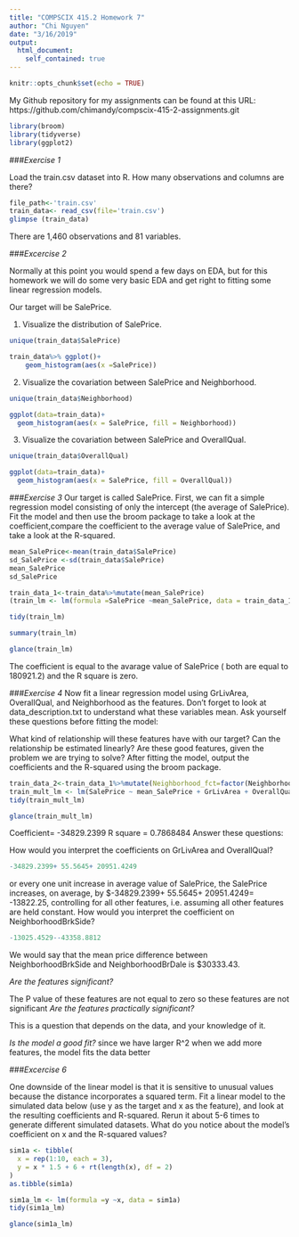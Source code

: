 ```yaml
---
title: "COMPSCIX 415.2 Homework 7"
author: "Chi Nguyen"
date: "3/16/2019"
output:
  html_document:
    self_contained: true
---
```


```r
knitr::opts_chunk$set(echo = TRUE)
```

My Github repository for my assignments can be found at this URL: https://github.com/chimandy/compscix-415-2-assignments.git

```r
library(broom)
library(tidyverse)
library(ggplot2)
```


###*Exercise 1*

Load the train.csv dataset into R. How many observations and columns are there?
```r
file_path<-'train.csv'
train_data<- read_csv(file='train.csv')
glimpse (train_data)

```

There are 1,460 observations and 81 variables. 

###*Excercise 2*

Normally at this point you would spend a few days on EDA, but for this homework we will do some very basic EDA and get right to fitting some linear regression models.

Our target will be SalePrice.

1. Visualize the distribution of SalePrice.

```r
unique(train_data$SalePrice)
```


```r
train_data%>% ggplot()+
    geom_histogram(aes(x =SalePrice))
```

2. Visualize the covariation between SalePrice and Neighborhood.

```r
unique(train_data$Neighborhood)
```


```r
ggplot(data=train_data)+
  geom_histogram(aes(x = SalePrice, fill = Neighborhood))
```


3. Visualize the covariation between SalePrice and OverallQual.

```r
unique(train_data$OverallQual)
```


```r
ggplot(data=train_data)+
  geom_histogram(aes(x = SalePrice, fill = OverallQual))
```

###*Exercise 3*
Our target is called SalePrice. First, we can fit a simple regression model consisting of only the intercept (the average of SalePrice). Fit the model and then use the broom package to take a look at the coefficient,compare the coefficient to the average value of SalePrice, and
take a look at the R-squared.


```r
mean_SalePrice<-mean(train_data$SalePrice)
sd_SalePrice <-sd(train_data$SalePrice)
mean_SalePrice
sd_SalePrice
```
```r
train_data_1<-train_data%>%mutate(mean_SalePrice)
(train_lm <- lm(formula =SalePrice ~mean_SalePrice, data = train_data_1))

```

```r
tidy(train_lm)
```

```r
summary(train_lm)

```

```r
glance(train_lm)
```


The coefficient is equal to the avarage value of SalePrice ( both are equal to 180921.2) and the R square is zero.

###*Exercise 4*
Now fit a linear regression model using GrLivArea, OverallQual, and Neighborhood as the features. Don’t forget to look at data_description.txt to understand what these variables mean. Ask yourself these questions before fitting the model:

What kind of relationship will these features have with our target?
Can the relationship be estimated linearly?
Are these good features, given the problem we are trying to solve?
After fitting the model, output the coefficients and the R-squared using the broom package.




```r
train_data_2<-train_data_1%>%mutate(Neighborhood_fct=factor(Neighborhood, ordered=FALSE))
train_mult_lm <- lm(SalePrice ~ mean_SalePrice + GrLivArea + OverallQual + Neighborhood, data = train_data_2)
tidy(train_mult_lm)
```
```r
glance(train_mult_lm)
```
Coefficient= -34829.2399
R square = 0.7868484
Answer these questions:

How would you interpret the coefficients on GrLivArea and OverallQual?

```r
-34829.2399+ 55.5645+ 20951.4249
```


or every one unit increase in average value of SalePrice, the SalePrice increases, on average, by $-34829.2399+ 55.5645+ 20951.4249= -13822.25, controlling for all other features, i.e. assuming all other features are held constant.
How would you interpret the coefficient on NeighborhoodBrkSide?

```r
-13025.4529--43358.8812	
```

We would say that the mean price difference between NeighborhoodBrkSide and NeighborhoodBrDale is $30333.43.

*Are the features significant?*

The P value of these features are not equal to zero so these features are not significant
*Are the features practically significant?*

This is a question that depends on the data, and your knowledge of it.



*Is the model a good fit?*
since we have larger R^2 when we add more features, the model fits the data better

###*Excercise 6*

One downside of the linear model is that it is sensitive to unusual values because the distance incorporates a squared term. Fit a linear model to the simulated data below (use y as the target and x as the feature), and look at the resulting coefficients and R-squared. Rerun it about 5-6 times to generate different simulated datasets. What do you notice about the model’s coefficient on x and the R-squared values?

```r
sim1a <- tibble(
  x = rep(1:10, each = 3),
  y = x * 1.5 + 6 + rt(length(x), df = 2)
)
as.tibble(sim1a)
```
```r
sim1a_lm <- lm(formula =y ~x, data = sim1a)
tidy(sim1a_lm)
```

```r
glance(sim1a_lm)
```


